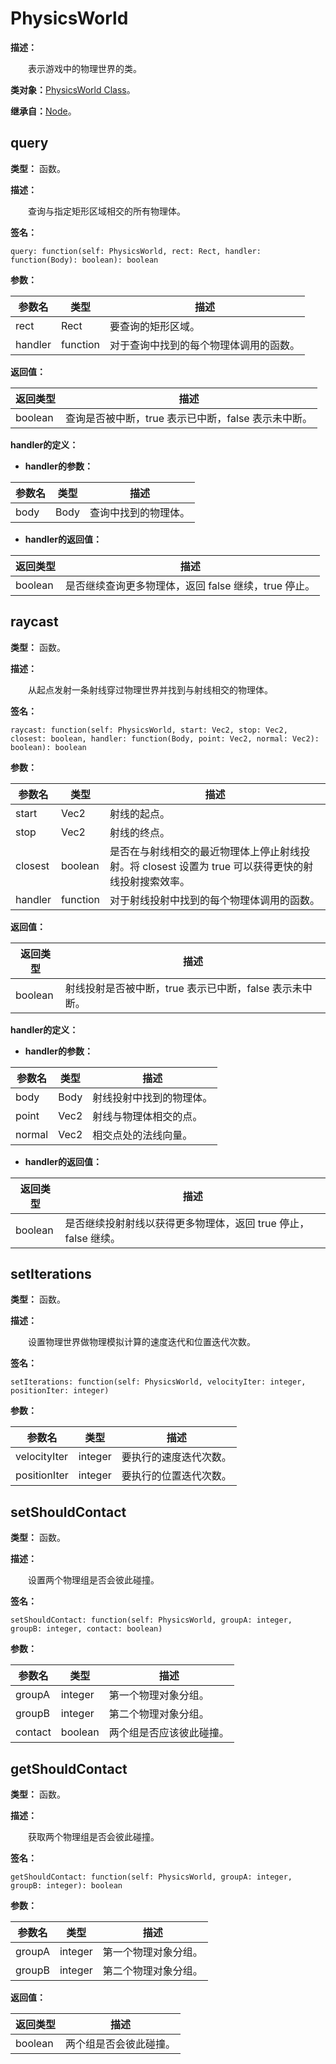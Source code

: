 
# PhysicsWorld

**描述：**

&emsp;&emsp;表示游戏中的物理世界的类。

**类对象：**[PhysicsWorld Class](/docs/api/Class%20Object/PhysicsWorld)。

**继承自：**[Node](/docs/api/Class/Node)。

## query

**类型：** 函数。

**描述：**

&emsp;&emsp;查询与指定矩形区域相交的所有物理体。

**签名：**
```tl
query: function(self: PhysicsWorld, rect: Rect, handler: function(Body): boolean): boolean
```

**参数：**

| 参数名 | 类型 | 描述 |
| --- | --- | --- |
| rect | Rect | 要查询的矩形区域。 |
| handler | function | 对于查询中找到的每个物理体调用的函数。 |

**返回值：**

| 返回类型 | 描述 |
| --- | --- |
| boolean | 查询是否被中断，true 表示已中断，false 表示未中断。 |

**handler的定义：**


* **handler的参数：**

| 参数名 | 类型 | 描述 |
| --- | --- | --- |
| body | Body | 查询中找到的物理体。 |

* **handler的返回值：**

| 返回类型 | 描述 |
| --- | --- |
| boolean | 是否继续查询更多物理体，返回 false 继续，true 停止。 |

## raycast

**类型：** 函数。

**描述：**

&emsp;&emsp;从起点发射一条射线穿过物理世界并找到与射线相交的物理体。

**签名：**
```tl
raycast: function(self: PhysicsWorld, start: Vec2, stop: Vec2, closest: boolean, handler: function(Body, point: Vec2, normal: Vec2): boolean): boolean
```

**参数：**

| 参数名 | 类型 | 描述 |
| --- | --- | --- |
| start | Vec2 | 射线的起点。 |
| stop | Vec2 | 射线的终点。 |
| closest | boolean | 是否在与射线相交的最近物理体上停止射线投射。将 closest 设置为 true 可以获得更快的射线投射搜索效率。 |
| handler | function | 对于射线投射中找到的每个物理体调用的函数。 |

**返回值：**

| 返回类型 | 描述 |
| --- | --- |
| boolean | 射线投射是否被中断，true 表示已中断，false 表示未中断。 |

**handler的定义：**


* **handler的参数：**

| 参数名 | 类型 | 描述 |
| --- | --- | --- |
| body | Body | 射线投射中找到的物理体。 |
| point | Vec2 | 射线与物理体相交的点。 |
| normal | Vec2 | 相交点处的法线向量。 |

* **handler的返回值：**

| 返回类型 | 描述 |
| --- | --- |
| boolean | 是否继续投射射线以获得更多物理体，返回 true 停止，false 继续。 |

## setIterations

**类型：** 函数。

**描述：**

&emsp;&emsp;设置物理世界做物理模拟计算的速度迭代和位置迭代次数。

**签名：**
```tl
setIterations: function(self: PhysicsWorld, velocityIter: integer, positionIter: integer)
```

**参数：**

| 参数名 | 类型 | 描述 |
| --- | --- | --- |
| velocityIter | integer | 要执行的速度迭代次数。 |
| positionIter | integer | 要执行的位置迭代次数。 |

## setShouldContact

**类型：** 函数。

**描述：**

&emsp;&emsp;设置两个物理组是否会彼此碰撞。

**签名：**
```tl
setShouldContact: function(self: PhysicsWorld, groupA: integer, groupB: integer, contact: boolean)
```

**参数：**

| 参数名 | 类型 | 描述 |
| --- | --- | --- |
| groupA | integer | 第一个物理对象分组。 |
| groupB | integer | 第二个物理对象分组。 |
| contact | boolean | 两个组是否应该彼此碰撞。 |

## getShouldContact

**类型：** 函数。

**描述：**

&emsp;&emsp;获取两个物理组是否会彼此碰撞。

**签名：**
```tl
getShouldContact: function(self: PhysicsWorld, groupA: integer, groupB: integer): boolean
```

**参数：**

| 参数名 | 类型 | 描述 |
| --- | --- | --- |
| groupA | integer | 第一个物理对象分组。 |
| groupB | integer | 第二个物理对象分组。 |

**返回值：**

| 返回类型 | 描述 |
| --- | --- |
| boolean | 两个组是否会彼此碰撞。 |